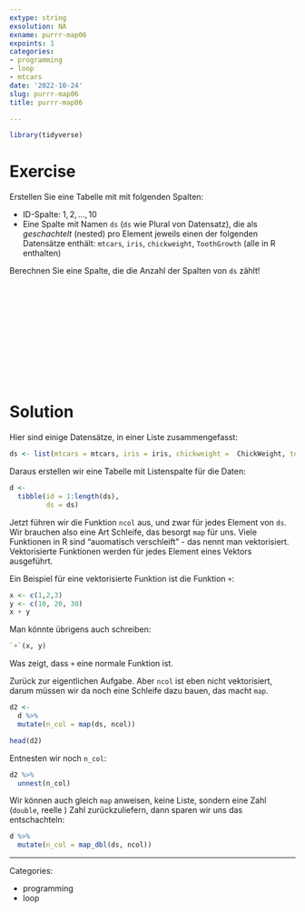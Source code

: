 ```yaml
---
extype: string
exsolution: NA
exname: purrr-map06
expoints: 1
categories:
- programming
- loop
- mtcars
date: '2022-10-24'
slug: purrr-map06
title: purrr-map06

---
```





```r
library(tidyverse)
```



# Exercise

Erstellen Sie eine Tabelle mit mit folgenden Spalten:

- ID-Spalte: $1,2,..., 10$
- Eine Spalte mit Namen `ds` (`ds` wie Plural von Datensatz), die als *geschachtelt* (nested) pro Element jeweils einen der folgenden Datensätze enthält: `mtcars`, `iris`, `chickweight`, `ToothGrowth` (alle in R enthalten)

Berechnen Sie eine Spalte, die die Anzahl der Spalten von `ds` zählt!



</br>
</br>
</br>
</br>
</br>
</br>
</br>
</br>
</br>
</br>

# Solution


Hier sind einige Datensätze, in einer Liste zusammengefasst:

```r
ds <- list(mtcars = mtcars, iris = iris, chickweight =  ChickWeight, toothgrowth = ToothGrowth)
```


Daraus erstellen wir eine Tabelle mit Listenspalte für die Daten:

```r
d <- 
  tibble(id = 1:length(ds),
         ds = ds)
```


Jetzt führen wir die Funktion `ncol` aus, und zwar für jedes Element von `ds`.
Wir brauchen also eine Art Schleife, das besorgt `map` für uns.
Viele Funktionen in R sind "auomatisch verschleift" - das nennt man vektorisiert.
Vektorisierte Funktionen werden für jedes Element eines Vektors ausgeführt.

Ein Beispiel für eine vektorisierte Funktion ist die Funktion `+`:

```r
x <- c(1,2,3)
y <- c(10, 20, 30)
x + y
```


Man könnte übrigens auch schreiben:

```r
`+`(x, y)
```


Was zeigt,  dass `+` eine normale Funktion ist.



Zurück zur eigentlichen Aufgabe. Aber `ncol` ist eben nicht vektorisiert, 
darum müssen wir da noch eine Schleife dazu bauen, das macht `map`.

```r
d2 <- 
  d %>% 
  mutate(n_col = map(ds, ncol)) 

head(d2)
```

Entnesten wir noch `n_col`:


```r
d2 %>% 
  unnest(n_col)
```

Wir können auch gleich `map` anweisen, keine Liste, sondern eine Zahl (`double`, reelle )
Zahl zurückzuliefern, dann sparen wir uns das entschachteln:



```r
d %>% 
  mutate(n_col = map_dbl(ds, ncol)) 
```




---

Categories: 

- programming
- loop

